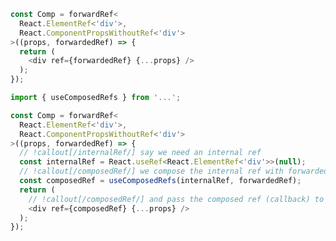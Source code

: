 ```js !!
const Comp = forwardRef<
  React.ElementRef<'div'>,
  React.ComponentPropsWithoutRef<'div'>
>((props, forwardedRef) => {
  return (
    <div ref={forwardedRef} {...props} />
  );
});
```

```js !!
import { useComposedRefs } from '...';

const Comp = forwardRef<
  React.ElementRef<'div'>,
  React.ComponentPropsWithoutRef<'div'>
>((props, forwardedRef) => {
  // !callout[/internalRef/] say we need an internal ref
  const internalRef = React.useRef<React.ElementRef<'div'>>(null);
  // !callout[/composedRef/] we compose the internal ref with forwarded ref
  const composedRef = useComposedRefs(internalRef, forwardedRef);
  return (
    // !callout[/composedRef/] and pass the composed ref (callback) to the element
    <div ref={composedRef} {...props} />
  );
});
```
